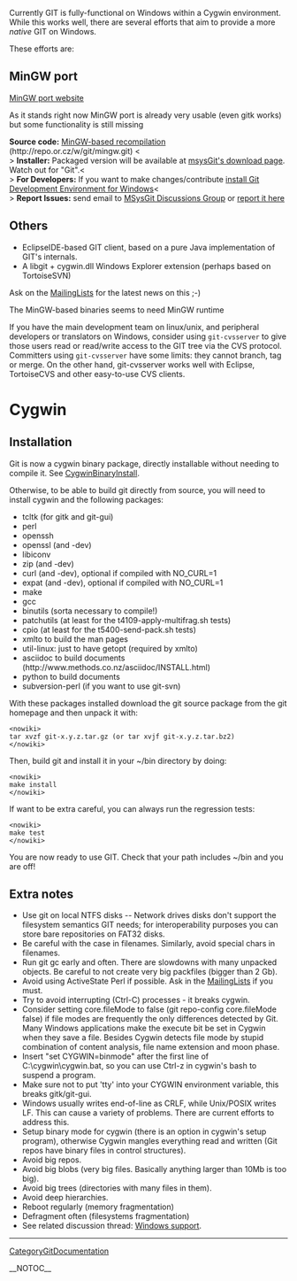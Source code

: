 Currently GIT is fully-functional on Windows within a Cygwin environment. While this works well, there are several efforts that aim to provide a more <i>native</i> GIT on Windows.

These efforts are:

== MinGW port ==

[http://code.google.com/p/msysgit/ MinGW port website]

As it stands right now MinGW port is already very usable (even gitk works) but some functionality is still missing

<b>Source code:</b> [http://repo.or.cz/w/git/mingw.git MinGW-based recompilation] (http://repo.or.cz/w/git/mingw.git) <<BR>>
<b>Installer:</b> Packaged version will be available at [http://code.google.com/p/msysgit/downloads/list msysGit's download page].  Watch out for "Git".<<BR>>
<b>For Developers:</b> If you want to make changes/contribute [http://code.google.com/p/msysgit/ install Git Development Environment for Windows]<<BR>>
<b>Report Issues:</b> send email to [http://groups.google.com/group/msysgit MSysGit Discussions Group] or [http://code.google.com/p/msysgit/issues/list report it here]

== Others ==
* EclipseIDE-based GIT client, based on a pure Java implementation of GIT's internals.
* A libgit + cygwin.dll Windows Explorer extension (perhaps based on TortoiseSVN)
Ask on the [[MailingLists]] for the latest news on this ;-)

The MinGW-based binaries seems to need MinGW runtime

If you have the main development team on linux/unix, and peripheral developers or translators on Windows, consider using <code><nowiki>git-cvsserver</nowiki></code> to give those users read or read/write access to the GIT tree via the CVS protocol. Committers using <code><nowiki>git-cvsserver</nowiki></code> have some limits: they cannot branch, tag or merge. On the other hand, git-cvsserver works well with Eclipse, TortoiseCVS and other easy-to-use CVS clients.

= Cygwin =
== Installation ==
Git is now a cygwin binary package, directly installable without needing to compile it. See [[CygwinBinaryInstall]].

Otherwise, to be able to build git directly from source, you will need to install cygwin and the following packages:

* tcltk (for gitk and git-gui)
* perl
* openssh
* openssl (and -dev)
* libiconv
* zip (and -dev)
* curl (and -dev), optional if compiled with NO_CURL=1
* expat (and -dev), optional if compiled with NO_CURL=1
* make
* gcc
* binutils (sorta necessary to compile!)
* patchutils (at least for the t4109-apply-multifrag.sh tests)
* cpio (at least for the t5400-send-pack.sh tests)
* xmlto to build the man pages
* util-linux: just to have getopt (required by xmlto)
* asciidoc to build documents (http://www.methods.co.nz/asciidoc/INSTALL.html)
* python to build documents
* subversion-perl (if you want to use git-svn)
With these packages installed download the git source package from the git homepage and then unpack it with:

<pre><nowiki>
tar xvzf git-x.y.z.tar.gz (or tar xvjf git-x.y.z.tar.bz2)
</nowiki></pre>
Then, build git and install it in your ~/bin directory by doing:

<pre><nowiki>
make install
</nowiki></pre>
If want to be extra careful, you can always run the regression tests:

<pre><nowiki>
make test
</nowiki></pre>
You are now ready to use GIT. Check that your path includes ~/bin and you are off!

== Extra notes ==
* Use git on local NTFS disks -- Network drives disks don't support the filesystem semantics GIT needs; for interoperability purposes you can store bare repositories on FAT32 disks.
* Be careful with the case in filenames. Similarly, avoid special chars in filenames.
* Run git gc early and often. There are slowdowns with many unpacked objects. Be careful to not create very big packfiles (bigger than 2 Gb).
* Avoid using ActiveState Perl if possible. Ask in the [[MailingLists]] if you must.
* Try to avoid interrupting (Ctrl-C) processes - it breaks cygwin.
* Consider setting core.fileMode to false (git repo-config core.fileMode false) if file modes are frequently the only differences detected by Git. Many Windows applications make the execute bit be set in Cygwin when they save a file. Besides Cygwin detects file mode by stupid combination of content analysis, file name extension and moon phase.
* Insert "set CYGWIN=binmode" after the first line of C:\cygwin\cygwin.bat, so you can use Ctrl-z in cygwin's bash to suspend a program.
* Make sure not to put 'tty' into your CYGWIN environment variable, this breaks gitk/git-gui.
* Windows usually writes end-of-line as CRLF, while Unix/POSIX writes LF. This can cause a variety of problems. There are current efforts to address this.
* Setup binary mode for cygwin (there is an option in cygwin's setup program), otherwise Cygwin mangles everything read and written (Git repos have binary files in control structures).
* Avoid big repos.
* Avoid big blobs (very big files. Basically anything larger than 10Mb is too big).
* Avoid big trees (directories with many files in them).
* Avoid deep hierarchies.
* Reboot regularly (memory fragmentation)
* Defragment often (filesystems fragmentation)
* See related discussion thread: [http://thread.gmane.org/gmane.comp.version-control.git/53680 Windows support].

----
[[CategoryGitDocumentation]]

__NOTOC__